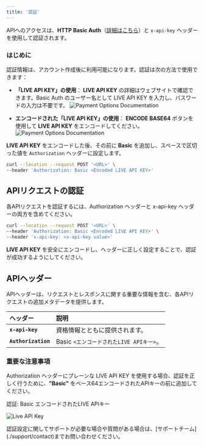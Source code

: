 ```yaml
---
title: '認証'
---
```


APIへのアクセスは、**HTTP Basic Auth**（[詳細はこちら](https://en.wikipedia.org/wiki/Basic_access_authentication)）と `x-api-key` ヘッダーを使用して認証されます。

### **はじめに**

認証情報は、アカウント作成後に利用可能になります。認証は次の方法で使用できます：

* **「LIVE API KEY」の使用**：
  **LIVE API KEY** の詳細はウェブサイトで確認できます。Basic Auth のユーザー名として LIVE API KEY を入力し、パスワードの入力は不要です。
  ![Payment Options Documentation](/images/flows-authentication-encode-jp.svg)

* **エンコードされた「LIVE API KEY」の使用**：
  **ENCODE BASE64** ボタンを使用して **LIVE API KEY** をエンコードしてください。
  ![Payment Options Documentation](/images/flows-authentication-decode-jp.svg)

**LIVE API KEY** をエンコードした後、その前に **Basic** を追加し、スペースで区切った値を `Authorization` ヘッダーに設定します。

```bash
curl --location --request POST '<URL>' \
--header 'Authorization: Basic <Encoded LIVE API KEY>'
```

## APIリクエストの認証

各APIリクエストを認証するには、Authorization ヘッダーと x-api-key ヘッダーの両方を含めてください。

```bash
curl --location --request POST '<URL>' \
--header 'Authorization: Basic <Encoded LIVE API KEY>' \
--header 'x-api-key: <x-api-key value>'
```

<Note> **LIVE API KEY** を安全にエンコードし、ヘッダーに正しく設定することで、認証が成功するようにしてください。 </Note>

## **APIヘッダー**

APIヘッダーは、リクエストとレスポンスに関する重要な情報を含む、各APIリクエストの追加メタデータを提供します。

| **ヘッダー**         | **説明**                          |
| :------------------ | :-------------------------------- |
| **`x-api-key`**     | 資格情報とともに提供されます。 |
| **`Authorization`** | Basic `<エンコードされたLIVE APIキー>`。  |

### **重要な注意事項**

Authorization ヘッダーにプレーンな LIVE API KEY を使用する場合、認証を正しく行うために、**"Basic"** をベース64エンコードされたAPIキーの前に追加してください。

<Info title="例" emoji="information">
  認証: Basic エンコードされたLIVE APIキー
</Info>

![Live API Key](/images/flows-APIheader-jp.svg)

<Card title="サポートが必要ですか？" icon="life-ring" href="/support/contact">
  認証設定に関してサポートが必要な場合や質問がある場合は、[サポートチーム](./support/contact)までお問い合わせください。
</Card>
